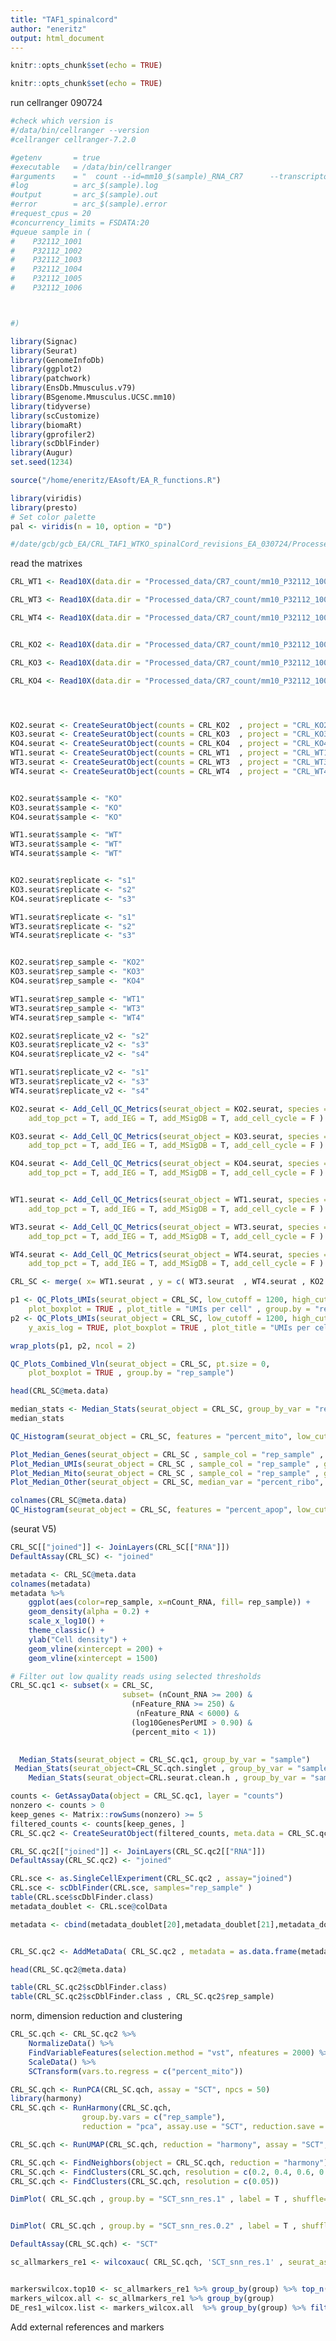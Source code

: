 ```yaml
---
title: "TAF1_spinalcord"
author: "eneritz"
output: html_document
---
```


```r
knitr::opts_chunk$set(echo = TRUE)
```

```r
knitr::opts_chunk$set(echo = TRUE)
```
run cellranger 090724
```bash
#check which version is 
#/data/bin/cellranger --version
#cellranger cellranger-7.2.0

#getenv       = true
#executable   = /data/bin/cellranger
#arguments    = "  count --id=mm10_$(sample)_RNA_CR7      --transcriptome=/data/ref/cellranger/refdata-cellranger-mm10-2020-A-2.0.0/ #--fastqs=/proj/tmp/tmp_EA/CRL_2024/   --sample $(sample)	 --include-introns true  "
#log          = arc_$(sample).log
#output       = arc_$(sample).out
#error        = arc_$(sample).error
#request_cpus = 20
#concurrency_limits = FSDATA:20
#queue sample in ( 
#    P32112_1001
#    P32112_1002
#    P32112_1003
#    P32112_1004
#    P32112_1005
#    P32112_1006



#)
```

```r
library(Signac)
library(Seurat)
library(GenomeInfoDb)
library(ggplot2)
library(patchwork)
library(EnsDb.Mmusculus.v79)
library(BSgenome.Mmusculus.UCSC.mm10)
library(tidyverse)
library(scCustomize)
library(biomaRt)
library(gprofiler2)
library(scDblFinder)
library(Augur)
set.seed(1234)
```

```r

source("/home/eneritz/EAsoft/EA_R_functions.R")

library(viridis)
library(presto)
# Set color palette
pal <- viridis(n = 10, option = "D")

```

```r
#/date/gcb/gcb_EA/CRL_TAF1_WTKO_spinalCord_revisions_EA_030724/Processed_data/CR7_count/SCord_TAF1_P32112_aggr_s2_rna/outs/count/
```

read the matrixes
```r

CRL_WT1 <- Read10X(data.dir = "Processed_data/CR7_count/mm10_P32112_1001_RNA_CR7/outs/filtered_feature_bc_matrix/")

CRL_WT3 <- Read10X(data.dir = "Processed_data/CR7_count/mm10_P32112_1002_RNA_CR7/outs/filtered_feature_bc_matrix/")

CRL_WT4 <- Read10X(data.dir = "Processed_data/CR7_count/mm10_P32112_1003_RNA_CR7/outs/filtered_feature_bc_matrix/")


CRL_KO2 <- Read10X(data.dir = "Processed_data/CR7_count/mm10_P32112_1004_RNA_CR7/outs/filtered_feature_bc_matrix/")

CRL_KO3 <- Read10X(data.dir = "Processed_data/CR7_count/mm10_P32112_1005_RNA_CR7/outs/filtered_feature_bc_matrix/")

CRL_KO4 <- Read10X(data.dir = "Processed_data/CR7_count/mm10_P32112_1006_RNA_CR7/outs/filtered_feature_bc_matrix/")




KO2.seurat <- CreateSeuratObject(counts = CRL_KO2  , project = "CRL_KO2")
KO3.seurat <- CreateSeuratObject(counts = CRL_KO3  , project = "CRL_KO3")
KO4.seurat <- CreateSeuratObject(counts = CRL_KO4  , project = "CRL_KO4")
WT1.seurat <- CreateSeuratObject(counts = CRL_WT1  , project = "CRL_WT1")
WT3.seurat <- CreateSeuratObject(counts = CRL_WT3  , project = "CRL_WT3")
WT4.seurat <- CreateSeuratObject(counts = CRL_WT4  , project = "CRL_WT4")


KO2.seurat$sample <- "KO"
KO3.seurat$sample <- "KO"
KO4.seurat$sample <- "KO"

WT1.seurat$sample <- "WT"
WT3.seurat$sample <- "WT"
WT4.seurat$sample <- "WT"


KO2.seurat$replicate <- "s1"
KO3.seurat$replicate <- "s2"
KO4.seurat$replicate <- "s3"

WT1.seurat$replicate <- "s1"
WT3.seurat$replicate <- "s2"
WT4.seurat$replicate <- "s3"


KO2.seurat$rep_sample <- "KO2"
KO3.seurat$rep_sample <- "KO3"
KO4.seurat$rep_sample <- "KO4"

WT1.seurat$rep_sample <- "WT1"
WT3.seurat$rep_sample <- "WT3"
WT4.seurat$rep_sample <- "WT4"

KO2.seurat$replicate_v2 <- "s2"
KO3.seurat$replicate_v2 <- "s3"
KO4.seurat$replicate_v2 <- "s4"

WT1.seurat$replicate_v2 <- "s1"
WT3.seurat$replicate_v2 <- "s3"
WT4.seurat$replicate_v2 <- "s4"

KO2.seurat <- Add_Cell_QC_Metrics(seurat_object = KO2.seurat, species = "mouse", add_mito_ribo = T, add_complexity = T,
    add_top_pct = T, add_IEG = T, add_MSigDB = T, add_cell_cycle = F )

KO3.seurat <- Add_Cell_QC_Metrics(seurat_object = KO3.seurat, species = "mouse", add_mito_ribo = T, add_complexity = T,
    add_top_pct = T, add_IEG = T, add_MSigDB = T, add_cell_cycle = F )

KO4.seurat <- Add_Cell_QC_Metrics(seurat_object = KO4.seurat, species = "mouse", add_mito_ribo = T, add_complexity = T,
    add_top_pct = T, add_IEG = T, add_MSigDB = T, add_cell_cycle = F )


WT1.seurat <- Add_Cell_QC_Metrics(seurat_object = WT1.seurat, species = "mouse", add_mito_ribo = T, add_complexity = T,
    add_top_pct = T, add_IEG = T, add_MSigDB = T, add_cell_cycle = F )

WT3.seurat <- Add_Cell_QC_Metrics(seurat_object = WT3.seurat, species = "mouse", add_mito_ribo = T, add_complexity = T,
    add_top_pct = T, add_IEG = T, add_MSigDB = T, add_cell_cycle = F )

WT4.seurat <- Add_Cell_QC_Metrics(seurat_object = WT4.seurat, species = "mouse", add_mito_ribo = T, add_complexity = T,
    add_top_pct = T, add_IEG = T, add_MSigDB = T, add_cell_cycle = F )

CRL_SC <- merge( x= WT1.seurat , y = c( WT3.seurat  , WT4.seurat , KO2.seurat , KO3.seurat , KO4.seurat))

p1 <- QC_Plots_UMIs(seurat_object = CRL_SC, low_cutoff = 1200, high_cutoff = 45000, pt.size = 0,
    plot_boxplot = TRUE , plot_title = "UMIs per cell" , group.by = "rep_sample")
p2 <- QC_Plots_UMIs(seurat_object = CRL_SC, low_cutoff = 1200, high_cutoff = 45000, pt.size = 0,
    y_axis_log = TRUE, plot_boxplot = TRUE , plot_title = "UMIs per cell" , y_axis_label = "log(UMIs)" , group.by = "rep_sample")

wrap_plots(p1, p2, ncol = 2)

QC_Plots_Combined_Vln(seurat_object = CRL_SC, pt.size = 0,
    plot_boxplot = TRUE , group.by = "rep_sample")

head(CRL_SC@meta.data)

median_stats <- Median_Stats(seurat_object = CRL_SC, group_by_var = "rep_sample" , median_var = c(   "percent_top50"  ,    "percent_ieg"               , "percent_oxphos"  , "percent_apop"    ,   "percent_dna_repair" ))
median_stats
```



```r
QC_Histogram(seurat_object = CRL_SC, features = "percent_mito", low_cutoff = 5, split.by = "rep_sample" , plot_title = "mito %")
```

```r

Plot_Median_Genes(seurat_object = CRL_SC , sample_col = "rep_sample" , group_by = "sample")
Plot_Median_UMIs(seurat_object = CRL_SC , sample_col = "rep_sample" , group_by = "sample")
Plot_Median_Mito(seurat_object = CRL_SC , sample_col = "rep_sample" , group_by = "sample")
Plot_Median_Other(seurat_object = CRL_SC, median_var = "percent_ribo", sample_col = "rep_sample" , group_by = "sample" )


```
```r
colnames(CRL_SC@meta.data)
QC_Histogram(seurat_object = CRL_SC, features = "percent_apop", low_cutoff = 2, split.by = "rep_sample")
```
(seurat V5)
```r

CRL_SC[["joined"]] <- JoinLayers(CRL_SC[["RNA"]])
DefaultAssay(CRL_SC) <- "joined"

```
```r
metadata <- CRL_SC@meta.data 
colnames(metadata)
metadata %>% 
  	ggplot(aes(color=rep_sample, x=nCount_RNA, fill= rep_sample)) + 
  	geom_density(alpha = 0.2) + 
  	scale_x_log10() + 
  	theme_classic() +
  	ylab("Cell density") +
  	geom_vline(xintercept = 200) +
  	geom_vline(xintercept = 1500)
```


```r
# Filter out low quality reads using selected thresholds 
CRL_SC.qc1 <- subset(x = CRL_SC, 
                         subset= (nCount_RNA >= 200) & 
                           (nFeature_RNA >= 250) & 
                            (nFeature_RNA < 6000) & 
                           (log10GenesPerUMI > 0.90) & 
                           (percent_mito < 1))
			    

  Median_Stats(seurat_object = CRL_SC.qc1, group_by_var = "sample")
 Median_Stats(seurat_object=CRL_SC.qch.singlet , group_by_var = "sample" )
    Median_Stats(seurat_object=CRL.seurat.clean.h , group_by_var = "sample" )
```

```r
counts <- GetAssayData(object = CRL_SC.qc1, layer = "counts")
nonzero <- counts > 0
keep_genes <- Matrix::rowSums(nonzero) >= 5
filtered_counts <- counts[keep_genes, ]
CRL_SC.qc2 <- CreateSeuratObject(filtered_counts, meta.data = CRL_SC.qc1@meta.data)
```
```r

CRL_SC.qc2[["joined"]] <- JoinLayers(CRL_SC.qc2[["RNA"]])
DefaultAssay(CRL_SC.qc2) <- "joined"


```
```r
CRL.sce <- as.SingleCellExperiment(CRL_SC.qc2 , assay="joined")
CRL.sce <- scDblFinder(CRL.sce, samples="rep_sample" )
table(CRL.sce$scDblFinder.class)
metadata_doublet <- CRL.sce@colData

metadata <- cbind(metadata_doublet[20],metadata_doublet[21],metadata_doublet[22],metadata_doublet[23],metadata_doublet[24] )


CRL_SC.qc2 <- AddMetaData( CRL_SC.qc2 , metadata = as.data.frame(metadata))

head(CRL_SC.qc2@meta.data)

table(CRL_SC.qc2$scDblFinder.class)
table(CRL_SC.qc2$scDblFinder.class , CRL_SC.qc2$rep_sample)

```
norm, dimension reduction and clustering
```r

CRL_SC.qch <- CRL_SC.qc2 %>%
    NormalizeData() %>%
    FindVariableFeatures(selection.method = "vst", nfeatures = 2000) %>% 
    ScaleData() %>%
    SCTransform(vars.to.regress = c("percent_mito"))

CRL_SC.qch <- RunPCA(CRL_SC.qch, assay = "SCT", npcs = 50)
library(harmony)
CRL_SC.qch <- RunHarmony(CRL_SC.qch, 
				group.by.vars = c("rep_sample"), 
				reduction = "pca", assay.use = "SCT", reduction.save = "harmony")

CRL_SC.qch <- RunUMAP(CRL_SC.qch, reduction = "harmony", assay = "SCT", dims = 1:40)

CRL_SC.qch <- FindNeighbors(object = CRL_SC.qch, reduction = "harmony")
CRL_SC.qch <- FindClusters(CRL_SC.qch, resolution = c(0.2, 0.4, 0.6, 0.8, 1.0, 1.2))
CRL_SC.qch <- FindClusters(CRL_SC.qch, resolution = c(0.05))

```
```r

DimPlot( CRL_SC.qch , group.by = "SCT_snn_res.1" , label = T , shuffle=T)


DimPlot( CRL_SC.qch , group.by = "SCT_snn_res.0.2" , label = T , shuffle=T)

```
```r
DefaultAssay(CRL_SC.qch) <- "SCT"

sc_allmarkers_re1 <- wilcoxauc( CRL_SC.qch, 'SCT_snn_res.1' , seurat_assay = "SCT")


markerswilcox.top10 <- sc_allmarkers_re1 %>% group_by(group) %>% top_n(n = 10, wt = logFC)
markers_wilcox.all <- sc_allmarkers_re1 %>% group_by(group) 
DE_res1_wilcox.list <- markers_wilcox.all  %>% group_by(group) %>% filter( padj < 0.05 ) %>% arrange(desc(logFC) )  %>% group_split()

```
Add external references and markers



